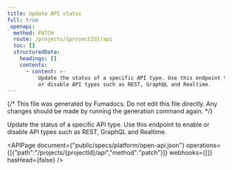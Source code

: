 ```yaml
---
title: Update API status
full: true
_openapi:
  method: PATCH
  route: /projects/{projectId}/api
  toc: []
  structuredData:
    headings: []
    contents:
      - content: >-
          Update the status of a specific API type. Use this endpoint to enable
          or disable API types such as REST, GraphQL and Realtime.
---
```


{/* This file was generated by Fumadocs. Do not edit this file directly. Any changes should be made by running the generation command again. */}

Update the status of a specific API type. Use this endpoint to enable or disable API types such as REST, GraphQL and Realtime.

<APIPage document={"public/specs/platform/open-api.json"} operations={[{"path":"/projects/{projectId}/api","method":"patch"}]} webhooks={[]} hasHead={false} />